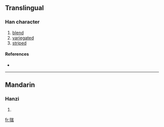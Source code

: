 ==Translingual==

===Han character===
{{Han char|rn=94|rad=犬|as=07|sn=10|four=|canj=大竹戈大竹 (KHIKH), 大竹戈山竹 (KHIUH)}}

# [[blend]]
# [[variegated]]
# [[striped]]

====References====
* {{Han ref|kx=0711.160|dkj=20413|dj=1123.160|hdz=21348.050|uh=72F5|ud=29429}}

----

==Mandarin==

===Hanzi===
{{cmn-hanzi|pin=[[máng]] ([[mang2]])|wg=mang<sup>2</sup>}}

# {{defn|Mandarin}}

[[fr:狵]]